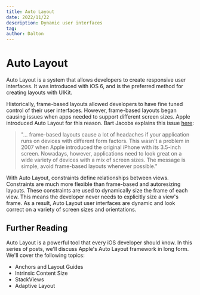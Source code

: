 ```yaml
---
title: Auto Layout
date: 2022/11/22
description: Dynamic user interfaces
tag:
author: Dalton
---
```


# Auto Layout

Auto Layout is a system that allows developers to create responsive user interfaces. It was introduced with iOS 6, and is the preferred method for creating layouts with UIKit. 

Historically, frame-based layouts allowed developers to have fine tuned control of their user interfaces. However, frame-based layouts began causing issues when apps needed to support different screen sizes. Apple introduced Auto Layout for this reason. Bart Jacobs explains this issue [here](https://cocoacasts.com/what-is-auto-layout): 

> "... frame-based layouts cause a lot of headaches if your application runs on devices with different form factors. This wasn't a problem in 2007 when Apple introduced the original iPhone with its 3.5-inch screen. Nowadays, however, applications need to look great on a wide variety of devices with a mix of screen sizes. The message is simple, avoid frame-based layouts whenever possible."

With Auto Layout, constraints define relationships between views. Constraints are much more flexible than frame-based and autoresizing layouts. These constraints are used to dynamically size the frame of each view. This means the developer never needs to explicitly size a view's frame. As a result, Auto Layout user interfaces are dynamic and look correct on a variety of screen sizes and orientations.

## Further Reading

Auto Layout is a powerful tool that every iOS developer should know. In this series of posts, we'll discuss Apple's Auto Layout framework in long form. We'll cover the following topics:

- Anchors and Layout Guides
- Intrinsic Content Size
- StackViews
- Adaptive Layout
